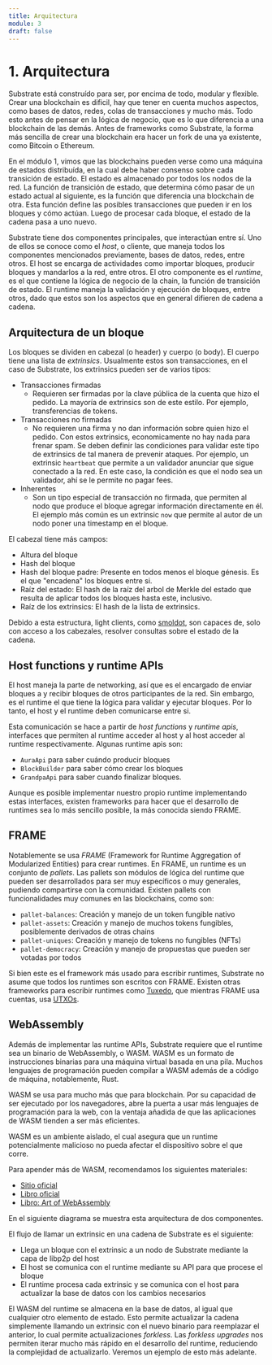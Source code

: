 ```yaml
---
title: Arquitectura
module: 3
draft: false
---
```



# 1. Arquitectura

Substrate está construído para ser, por encima de todo, modular y flexible.
Crear una blockchain es dificil, hay que tener en cuenta muchos aspectos, como bases de datos, redes, colas de transacciones y mucho más.
Todo esto antes de pensar en la lógica de negocio, que es lo que diferencia a una blockchain de las demás.
Antes de frameworks como Substrate, la forma más sencilla de crear una blockchain era hacer un fork de una ya existente, como Bitcoin o Ethereum.

En el módulo 1, vimos que las blockchains pueden verse como una máquina de estados distribuída, en la cual debe haber consenso sobre cada transición de estado.
El estado es almacenado por todos los nodos de la red.
La función de transición de estado, que determina cómo pasar de un estado actual al siguiente, es la función que diferencia una blockchain de otra.
Esta función define las posibles transacciones que pueden ir en los bloques y cómo actúan.
Luego de procesar cada bloque, el estado de la cadena pasa a uno nuevo.

Substrate tiene dos componentes principales, que interactúan entre sí.
Uno de ellos se conoce como el _host_, o cliente, que maneja todos los componentes mencionados previamente, bases de datos, redes, entre otros.
El host se encarga de actividades como importar bloques, producir bloques y mandarlos a la red, entre otros.
El otro componente es el _runtime_, es el que contiene la lógica de negocio de la chain, la función de transición de estado.
El runtime maneja la validación y ejecución de bloques, entre otros, dado que estos son los aspectos que en general difieren de cadena a cadena.

## Arquitectura de un bloque

Los bloques se dividen en cabezal (o header) y cuerpo (o body).
El cuerpo tiene una lista de _extrinsics_.
Usualmente estos son transacciones, en el caso de Substrate, los extrinsics pueden ser de varios tipos:
- Transacciones firmadas
  - Requieren ser firmadas por la clave pública de la cuenta que hizo el pedido.
    La mayoría de extrinsics son de este estilo.
    Por ejemplo, transferencias de tokens.
- Transacciones no firmadas
  - No requieren una firma y no dan información sobre quien hizo el pedido.
    Con estos extrinsics, economicamente no hay nada para frenar spam.
	Se deben definir las condiciones para validar este tipo de extrinsics de tal manera de prevenir ataques.
	Por ejemplo, un extrinsic `heartbeat` que permite a un validador anunciar que sigue conectado a la red.
	En este caso, la condición es que el nodo sea un validador, ahí se le permite no pagar fees.
- Inherentes
  - Son un tipo especial de transacción no firmada, que permiten al nodo que produce el bloque agregar información directamente en él.
    El ejemplo más común es un extrinsic `now` que permite al autor de un nodo poner una timestamp en el bloque.

El cabezal tiene más campos:
- Altura del bloque
- Hash del bloque
- Hash del bloque padre: Presente en todos menos el bloque génesis. Es el que "encadena" los bloques entre si.
- Raíz del estado: El hash de la raíz del arbol de Merkle del estado que resulta de aplicar todos los bloques hasta este, inclusivo.
- Raíz de los extrinsics: El hash de la lista de extrinsics.

Debido a esta estructura, light clients, como [smoldot](https://docs.rs/smoldot/latest/smoldot/), son capaces de, solo con acceso a los cabezales, resolver consultas sobre el estado de la cadena.

## Host functions y runtime APIs

El host maneja la parte de networking, así que es el encargado de enviar bloques a y recibir bloques de otros participantes de la red.
Sin embargo, es el runtime el que tiene la lógica para validar y ejecutar bloques.
Por lo tanto, el host y el runtime deben comunicarse entre si.

Esta comunicación se hace a partir de _host functions_ y _runtime apis_, interfaces que permiten al runtime acceder al host y al host acceder al runtime respectivamente.
Algunas runtime apis son:
- `AuraApi` para saber cuándo producir bloques
- `BlockBuilder` para saber cómo crear los bloques
- `GrandpaApi` para saber cuando finalizar bloques.

Aunque es posible implementar nuestro propio runtime implementando estas interfaces, existen frameworks para hacer que el desarrollo de runtimes sea lo más sencillo posible, la más conocida siendo FRAME.

## FRAME

Notablemente se usa _FRAME_ (Framework for Runtime Aggregation of Modularized Entities) para crear runtimes.
En FRAME, un runtime es un conjunto de _pallets_.
Las pallets son módulos de lógica del runtime que pueden ser desarrollados para ser muy específicos o muy generales, pudiendo compartirse con la comunidad.
Existen pallets con funcionalidades muy comunes en las blockchains, como son:
- `pallet-balances`: Creación y manejo de un token fungible nativo
- `pallet-assets`: Creación y manejo de muchos tokens fungibles, posiblemente derivados de otras chains
- `pallet-uniques`: Creación y manejo de tokens no fungibles (NFTs)
- `pallet-democracy`: Creación y manejo de propuestas que pueden ser votadas por todos

Si bien este es el framework más usado para escribir runtimes, Substrate no asume que todos los runtimes son escritos con FRAME.
Existen otras frameworks para escribir runtimes como [Tuxedo](https://github.com/Off-Narrative-Labs/Tuxedo), que mientras FRAME usa cuentas, usa [UTXOs](https://academy.bit2me.com/que-es-una-utxo/).

## WebAssembly

Además de implementar las runtime APIs, Substrate requiere que el runtime sea un binario de WebAssembly, o WASM.
WASM es un formato de instrucciones binarias para una máquina virtual basada en una pila.
Muchos lenguajes de programación pueden compilar a WASM además de a código de máquina, notablemente, Rust.

WASM se usa para mucho más que para blockchain.
Por su capacidad de ser ejecutado por los navegadores, abre la puerta a usar más lenguajes de programación para la web, con la ventaja añadida de que las aplicaciones de WASM tienden a ser más eficientes.

WASM es un ambiente aislado, el cual asegura que un runtime potencialmente malicioso no pueda afectar el dispositivo sobre el que corre.

Para apender más de WASM, recomendamos los siguientes materiales:
- [Sitio oficial](https://webassembly.org/)
- [Libro oficial](https://rustwasm.github.io/docs/book/)
- [Libro: Art of WebAssembly](https://nostarch.com/art-webassembly)

En el siguiente diagrama se muestra esta arquitectura de dos componentes.

<SubstrateDiagram />

El flujo de llamar un extrinsic en una cadena de Substrate es el siguiente:
- Llega un bloque con el extrinsic a un nodo de Substrate mediante la capa de libp2p del host
- El host se comunica con el runtime mediante su API para que procese el bloque
- El runtime procesa cada extrinsic y se comunica con el host para actualizar la base de datos con los cambios necesarios

El WASM del runtime se almacena en la base de datos, al igual que cualquier otro elemento de estado.
Esto permite actualizar la cadena simplemente llamando un extrinsic con el nuevo binario para reemplazar el anterior, lo cual permite actualizaciones _forkless_.
Las _forkless upgrades_ nos permiten iterar mucho más rápido en el desarrollo del runtime, reduciendo la complejidad de actualizarlo.
Veremos un ejemplo de esto más adelante.
